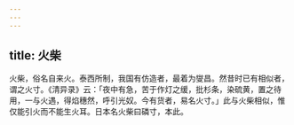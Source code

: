 ```yaml
---
---
---
```

title: 火柴
---



火柴，俗名自来火。泰西所制，我国有仿造者，最着为燮昌。然昔时已有相似者，谓之火寸。《清异录》云：「夜中有急，苦于作灯之缓，批杉条，染硫黄，置之待用，一与火遇，得焰穗然，呼引光奴。今有货者，易名火寸。」此与火柴相似，惟仅能引火而不能生火耳。日本名火柴曰磷寸，本此。